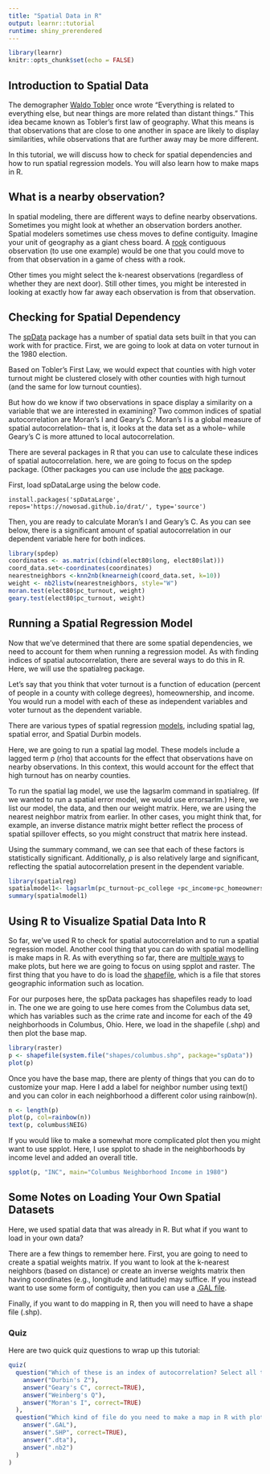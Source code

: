 ```yaml
---
title: "Spatial Data in R"
output: learnr::tutorial
runtime: shiny_prerendered
---
```


```r
library(learnr)
knitr::opts_chunk$set(echo = FALSE)
```


## Introduction to Spatial Data
The demographer [Waldo Tobler](https://en.wikipedia.org/wiki/Waldo_R._Tobler) once wrote "Everything is related to everything else, but near things are more related than distant things." This idea became known as Tobler's first law of geography. What this means is that observations that are close to one another in space are likely to display similarities, while observations that are further away may be more different.

In this tutorial, we will discuss how to check for spatial dependencies and how to run spatial regression models. You will also learn how to make maps in R.

## What is a nearby observation?
In spatial modeling, there are different ways to define nearby observations. Sometimes you might look at whether an observation borders another. Spatial modelers sometimes use chess moves to define contiguity. Imagine your unit of geography as a giant chess board. A [rook](https://geodacenter.github.io/workbook/4a_contig_weights/lab4a.html#rook-contiguity) contiguous observation (to use one example) would be one that you could move to from that observation in a game of chess with a rook.

Other times you might select the k-nearest observations (regardless of whether they are next door). Still other times, you might be interested in looking at exactly how far away each observation is from that observation. 

## Checking for Spatial Dependency
The [spData](https://cran.r-project.org/web/packages/spData/spData.pdf) package has a number of spatial data sets built in that you can work with for practice. First, we are going to look at data on voter turnout in the 1980 election.

Based on Tobler's First Law, we would expect that counties with high voter turnout might be clustered closely with other counties with high turnout (and the same for low turnout counties).

But how do we know if two observations in space display a similarity on a variable that we are interested in examining? Two common indices of spatial autocorrelation are Moran's I and Geary's C. Moran's I is a global measure of spatial autocorrelation-- that is, it looks at the data set as a whole-- while Geary's C is more attuned to local autocorrelation. 

There are several packages in R that you can use to calculate these indices of spatial autocorrelation. here, we are going to focus on the spdep package. (Other packages you can use include the [ape](https://cran.r-project.org/web/packages/ape/ape.pdf) package.

First, load spDataLarge using the below code.
```
install.packages('spDataLarge',
repos='https://nowosad.github.io/drat/', type='source')
```

Then, you are ready to calculate Moran's I and Geary's C. As you can see below, there is a significant amount of spatial autocorrelation in our dependent variable here for both indices.

```r
library(spdep)
coordinates <- as.matrix((cbind(elect80$long, elect80$lat)))
coord_data.set<-coordinates(coordinates)
nearestneighbors <-knn2nb(knearneigh(coord_data.set, k=10))
weight <- nb2listw(nearestneighbors, style="W")
moran.test(elect80$pc_turnout, weight)
geary.test(elect80$pc_turnout, weight)
```

## Running a Spatial Regression Model
Now that we've determined that there are some spatial dependencies, we need to account for them when running a regression model. As with finding indices of spatial autocorrelation, there are several ways to do this in R. Here, we will use the spatialreg package.

Let's say that you think that voter turnout is a function of education (percent of people in a county with college degrees), homeownership, and income. You would run a model with each of these as independent variables and voter turnout as the dependent variable. 

There are various types of spatial regression [models](https://msarrias.weebly.com/uploads/3/7/7/8/37783629/lecture2.pdf), including spatial lag, spatial error, and Spatial Durbin models. 

Here, we are going to run a spatial lag model. These models include a lagged term ρ (rho) that accounts for the effect that observations have on nearby observations. In this context, this would account for the effect that high turnout has on nearby counties.

To run the spatial lag model, we use the lagsarlm command in spatialreg. (If we wanted to run a spatial error model, we would use errorsarlm.) Here, we list our model, the data, and then our weight matrix. Here, we are using the nearest neighbor matrix from earlier. In other cases, you might think that, for example, an inverse distance matrix might better reflect the process of spatial spillover effects, so you might construct that matrix here instead.

Using the summary command, we can see that each of these factors is statistically significant. Additionally, ρ is also relatively large and significant, reflecting the spatial autocorrelation present in the dependent variable.

```r
library(spatialreg)
spatialmodel1<- lagsarlm(pc_turnout~pc_college +pc_income+pc_homeownership, data=elect80, listw=weight)
summary(spatialmodel1)
```

## Using R to Visualize Spatial Data Into R
So far, we've used R to check for spatial autocorrelation and to run a spatial regression model. Another cool thing that you can do with spatial modelling is make maps in R. As with everything so far, there are [multiple ways](https://rspatial.org/raster/spatial/9-maps.html) to make plots, but here we are going to focus on using spplot and raster. The first thing that you have to do is load the [shapefile](https://doc.arcgis.com/en/arcgis-online/reference/shapefiles.htm), which is a file that stores geographic information such as location. 

For our purposes here, the spData packages has shapefiles ready to load in. The one we are going to use here comes from the Columbus data set, which has variables such as the crime rate and income for each of the 49 neighborhoods in Columbus, Ohio. Here, we load in the shapefile (.shp) and then plot the base map.
```r
library(raster)
p <- shapefile(system.file("shapes/columbus.shp", package="spData"))
plot(p)
```

Once you have the base map, there are plenty of things that you can do to customize your map. Here I add a label for neighbor number using text() and you can color in each neighborhood a different color using rainbow(n). 

```r
n <- length(p)
plot(p, col=rainbow(n))
text(p, columbus$NEIG)
```


If you would like to make a somewhat more complicated plot then you might want to use spplot. Here, I use spplot to shade in the neighborhoods by income level and added an overall title.

```r
spplot(p, "INC", main="Columbus Neighborhood Income in 1980")
```

## Some Notes on Loading Your Own Spatial Datasets
Here, we used spatial data that was already in R. But what if you want to load in your own data?

There are a few things to remember here. First, you are going to need to create a spatial weights matrix. If you want to look at the k-nearest neighbors (based on distance) or create an inverse weights matrix then having coordinates (e.g., longitude and latitude) may suffice. If you instead want to use some form of contiguity, then you can use a [.GAL file]( .https://cran.r-project.org/web/packages/spdep/vignettes/nb.pdf that indicate). 

Finally, if you want to do mapping in R, then you will need to have a shape file (.shp).

### Quiz

Here are two quick quiz questions to wrap up this tutorial:

```r
quiz(
  question("Which of these is an index of autocorrelation? Select all that apply.",
    answer("Durbin's Z"),
    answer("Geary's C", correct=TRUE),
    answer("Weinberg's Q"),
    answer("Moran's I", correct=TRUE)
  ),
  question("Which kind of file do you need to make a map in R with plot/spplot?",
    answer(".GAL"),
    answer(".SHP", correct=TRUE),
    answer(".dta"),
    answer(".nb2")
  )
)
```


